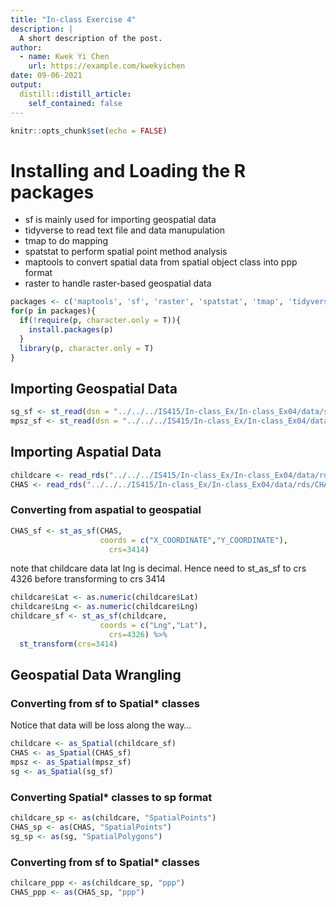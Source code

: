 ```yaml
---
title: "In-class Exercise 4"
description: |
  A short description of the post.
author:
  - name: Kwek Yi Chen
    url: https://example.com/kwekyichen
date: 09-06-2021
output:
  distill::distill_article:
    self_contained: false
---
```



```r
knitr::opts_chunk$set(echo = FALSE)
```

# Installing and Loading the R packages

- sf is mainly used for importing geospatial data
- tidyverse to read text file and data manupulation
- tmap to do mapping
- spatstat to perform spatial point method analysis
- maptools to convert spatial data from spatial object class into ppp format
- raster to handle raster-based geospatial data

```r
packages <- c('maptools', 'sf', 'raster', 'spatstat', 'tmap', 'tidyverse')
for(p in packages){
  if(!require(p, character.only = T)){
    install.packages(p)
  }
  library(p, character.only = T)
}
```

## Importing Geospatial Data

```r
sg_sf <- st_read(dsn = "../../../IS415/In-class_Ex/In-class_Ex04/data/shapefile", layer="CostalOutline")
mpsz_sf <- st_read(dsn = "../../../IS415/In-class_Ex/In-class_Ex04/data/shapefile", layer="MP14_SUBZONE_WEB_PL")
```

## Importing Aspatial Data

```r
childcare <- read_rds("../../../IS415/In-class_Ex/In-class_Ex04/data/rds/childcare.rds")
CHAS <- read_rds("../../../IS415/In-class_Ex/In-class_Ex04/data/rds/CHAS.rds")
```

### Converting from aspatial to geospatial

```r
CHAS_sf <- st_as_sf(CHAS,
                    coords = c("X_COORDINATE","Y_COORDINATE"),
                      crs=3414)
```

note that childcare data lat lng is decimal.
Hence need to st_as_sf to crs 4326 before transforming to crs 3414

```r
childcare$Lat <- as.numeric(childcare$Lat)
childcare$Lng <- as.numeric(childcare$Lng)
childcare_sf <- st_as_sf(childcare,
                    coords = c("Lng","Lat"),
                      crs=4326) %>%
  st_transform(crs=3414)
```

## Geospatial Data Wrangling

### Converting from sf to Spatial* classes

Notice that data will be loss along the way...

```r
childcare <- as_Spatial(childcare_sf)
CHAS <- as_Spatial(CHAS_sf)
mpsz <- as_Spatial(mpsz_sf)
sg <- as_Spatial(sg_sf)
```

### Converting Spatial* classes to sp format
```r
childcare_sp <- as(childcare, "SpatialPoints")
CHAS_sp <- as(CHAS, "SpatialPoints")
sg_sp <- as(sg, "SpatialPolygons")
```

### Converting from sf to Spatial* classes

```r
chilcare_ppp <- as(childcare_sp, "ppp")
CHAS_ppp <- as(CHAS_sp, "ppp")
```

```r

```

```r

```

```r

```

```r

```

```r

```

```r

```

```r

```

```r

```

```r

```

```r

```

```r

```

```r

```
